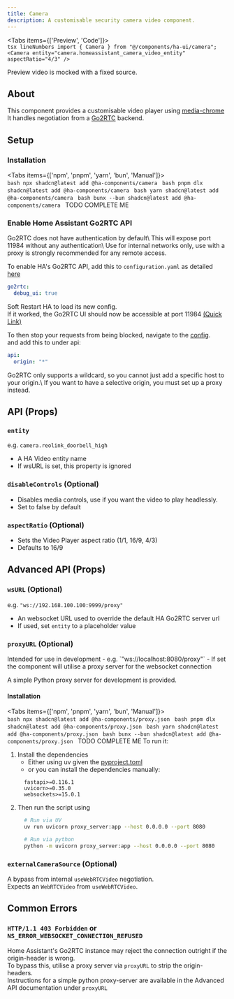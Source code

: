 ```yaml
---
title: Camera
description: A customisable security camera video component.
---
```



<Tabs items={['Preview', 'Code']}>
  <Tab value="Preview">    
    <CameraPreview />
  </Tab>
  <Tab value="Code">
    ```tsx lineNumbers
      import { Camera } from "@/components/ha-ui/camera";
      <Camera
          entity="camera.homeassistant_camera_video_entity"
          aspectRatio="4/3"
      />
    ```
  </Tab>
</Tabs>

<Callout type="warn">
  Preview video is mocked with a fixed source.
</Callout>

## About
This component provides a customisable video player using [media-chrome](https://www.media-chrome.org/)\
It handles negotiation from a [Go2RTC](https://github.com/AlexxIT/go2rtc) backend.

## Setup
### Installation
<Tabs items={['npm', 'pnpm', 'yarn', 'bun', 'Manual']}>
  <Tab value="npm">    
    ```bash
    npx shadcn@latest add @ha-components/camera
    ```
  </Tab>
  <Tab value="pnpm">
    ```bash
    pnpm dlx shadcn@latest add @ha-components/camera
    ```
  </Tab>
  <Tab value="yarn">
    ```bash
    yarn shadcn@latest add @ha-components/camera
    ```
  </Tab>
  <Tab value="bun">
    ```bash
    bunx --bun shadcn@latest add @ha-components/camera
    ```
  </Tab>
  <Tab value="Manual">
      TODO COMPLETE ME
  </Tab>
</Tabs>

### Enable Home Assistant Go2RTC API
<Callout type="warn">
  Go2RTC does not have authentication by default\
  This will expose port 11984 without any authentication\
  Use for internal networks only, use with a proxy is strongly recommended for any remote access.
</Callout>

To enable HA's Go2RTC API, add this to `configuration.yaml` as detailed [here](https://www.home-assistant.io/integrations/go2rtc/#debug_ui)
```yaml
go2rtc:
  debug_ui: true
```
Soft Restart HA to load its new config.\
If it worked, the Go2RTC UI should now be accessible at port 11984 [(Quick Link)](http://homeassistant.local:11984/)

To then stop your requests from being blocked, navigate to the [config](http://homeassistant.local:11984/editor.html).\
and add this to under api:
```yaml
api:
  origin: "*"
```
<Callout>
  Go2RTC only supports a wildcard, so you cannot just add a specific host to your origin.\
  If you want to have a selective origin, you must set up a proxy instead.
</Callout>


## API (Props)
### `entity`
e.g. `camera.reolink_doorbell_high`
- A HA Video entity name 
- If wsURL is set, this property is ignored

### `disableControls` (Optional)
- Disables media controls, use if you want the video to play headlessly.
- Set to false by default

### `aspectRatio` (Optional)
- Sets the Video Player aspect ratio (1/1, 16/9, 4/3)
- Defaults to 16/9

## Advanced API (Props)
### `wsURL` (Optional)
e.g. `"ws://192.168.100.100:9999/proxy"`
- An websocket URL used to override the default HA Go2RTC server url
- If used, set `entity` to a placeholder value

### `proxyURL` (Optional)
<Callout >
  Intended for use in development
</Callout>
- e.g. `"ws://localhost:8080/proxy"`
- If set the component will utilise a proxy server for the websocket connection

A simple Python proxy server for development is provided.
#### Installation
<Tabs items={['npm', 'pnpm', 'yarn', 'bun', 'Manual']}>
  <Tab value="npm">    
    ```bash
    npx shadcn@latest add @ha-components/proxy.json
    ```
  </Tab>
  <Tab value="pnpm">
    ```bash
    pnpm dlx shadcn@latest add @ha-components/proxy.json
    ```
  </Tab>
  <Tab value="yarn">
    ```bash
    yarn shadcn@latest add @ha-components/proxy.json
    ```
  </Tab>
  <Tab value="bun">
    ```bash
    bunx --bun shadcn@latest add @ha-components/proxy.json
    ```
  </Tab>
  <Tab value="Manual">
      TODO COMPLETE ME
  </Tab>
</Tabs>
To run it:
1. Install the dependencies
    - Either using uv given the [pyproject.toml](https://github.com/jchu634/ha-components/blob/main/pyproject.toml)
    - or you can install the dependencies manually:
    ```dotenv
      fastapi>=0.116.1  
      uvicorn>=0.35.0
      websockets>=15.0.1
    ```
2. Then run the script using
    ``` bash
      # Run via UV
      uv run uvicorn proxy_server:app --host 0.0.0.0 --port 8080

      # Run via python
      python -m uvicorn proxy_server:app --host 0.0.0.0 --port 8080
    ```

### `externalCameraSource` (Optional)
A bypass from internal `useWebRTCVideo` negotiation.\
Expects an `WebRTCVideo` from `useWebRTCVideo`.



## Common Errors
### `HTTP/1.1 403 Forbidden` or `NS_ERROR_WEBSOCKET_CONNECTION_REFUSED`
Home Assistant's Go2RTC instance may reject the connection outright if the origin-header is wrong.\
To bypass this, utilise a proxy server via `proxyURL` to strip the origin-headers.\
Instructions for a simple python proxy-server are available in the Advanced API documentation under `proxyURL`




  
